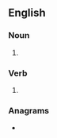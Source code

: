 ==English==

===Noun===
{{head|en|noun form}}

# {{plural of|en|underbet}}

===Verb===
{{head|en|verb form}}

# {{en-third-person singular of|underbet}}

===Anagrams===
* {{anagrams|en|a=bdeenrstu|burdenest|sub tender|subrented|subtender}}